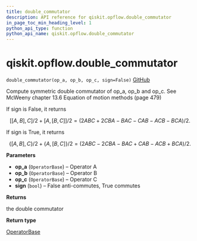 ```yaml
---
title: double_commutator
description: API reference for qiskit.opflow.double_commutator
in_page_toc_min_heading_level: 1
python_api_type: function
python_api_name: qiskit.opflow.double_commutator
---
```


# qiskit.opflow\.double\_commutator

<span id="qiskit.opflow.double_commutator" />

`double_commutator(op_a, op_b, op_c, sign=False)` [GitHub](https://github.com/qiskit/qiskit/tree/stable/0.17/qiskit/opflow/utils.py "view source code")

Compute symmetric double commutator of op\_a, op\_b and op\_c. See McWeeny chapter 13.6 Equation of motion methods (page 479)

If sign is False, it returns

$$
[[A, B], C]/2 + [A, [B, C]]/2
= (2ABC + 2CBA - BAC - CAB - ACB - BCA)/2.
$$

If sign is True, it returns

$$
\lbrace[A, B], C\rbrace/2 + \lbrace A, [B, C]\rbrace/2
= (2ABC - 2CBA - BAC + CAB - ACB + BCA)/2.
$$

**Parameters**

*   **op\_a** (`OperatorBase`) – Operator A
*   **op\_b** (`OperatorBase`) – Operator B
*   **op\_c** (`OperatorBase`) – Operator C
*   **sign** (`bool`) – False anti-commutes, True commutes

**Returns**

the double commutator

**Return type**

[OperatorBase](qiskit.aqua.operators.OperatorBase "qiskit.aqua.operators.OperatorBase")

